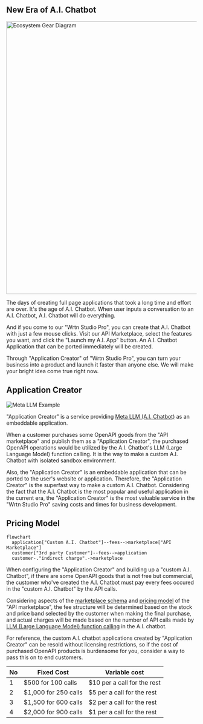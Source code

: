 ## New Era of A.I. Chatbot
<img src="../../../images/tech-specs/marketplace_application_creator_gear.png"
     alt="Ecosystem Gear Diagram" 
     width="720px" />

The days of creating full page applications that took a long time and effort are over. It's the age of A.I. Chatbot. When user inputs a conversation to an A.I. Chatbot, A.I. Chatbot will do everything.

And if you come to our "Wrtn Studio Pro", you can create that A.I. Chatbot with just a few mouse clicks. Visit our API Marketplace, select the features you want, and click the "Launch my A.I. App" button. An A.I. Chatbot Application that can be ported immediately will be created.

Through "Application Creator" of "Wrtn Studio Pro", you can turn your business into a product and launch it faster than anyone else. We will make your bright idea come true right now.




## Application Creator
![Meta LLM Example](/images/tech-specs/meta_llm_example.png)

"Application Creator" is a service providing [Meta LLM (A.I. Chatbot)](/tech-specs/meta/preface) as an embeddable application.

When a customer purchases some OpenAPI goods from the "API marketplace" and publish them as a "Application Creator", the purchased OpenAPI operations would be utilized by the A.I. Chatbot's LLM (Large Language Model) function calling. It is the way to make a custom A.I. Chatbot with isolated sandbox environment.

Also, the "Application Creator" is an embeddable application that can be ported to the user's website or application. Therefore, the "Application Creator" is the superfast way to make a custom A.I. Chatbot. Considering the fact that the A.I. Chatbot is the most popular and useful application in the current era, the "Application Creator" is the most valuable service in the "Wrtn Studio Pro" saving costs and times for business development.




## Pricing Model
```mermaid
flowchart
  application["Custom A.I. Chatbot"]--fees-->marketplace["API Marketplace"]
  customer["3rd party Customer"]--fees-->application
  customer-."indirect charge".->marketplace
```

When configuring the "Application Creator" and building up a "custom A.I. Chatbot", if there are some OpenAPI goods that is not free but commercial, the customer who've created the A.I. Chatbot must pay every fees occured in the "custom A.I. Chatbot" by the API calls.

Considering aspects of the [marketplace schema](/tech-specs/marketplace/schema) and [pricing model](/tech-specs/marketplace/price) of the "API marketplace", the fee structure will be determined based on the stock and price band selected by the customer when making the final purchase, and actual charges will be made based on the number of API calls made by [LLM (Large Language Model) function calling](/tech-specs/meta/preface) in the A.I. chatbot.

For reference, the custom A.I. chatbot applications created by "Application Creator" can be resold without licensing restrictions, so if the cost of purchased OpenAPI products is burdensome for you, consider a way to pass this on to end customers.

No | Fixed Cost           | Variable cost
---|----------------------|-----------------------------
 1 |   $500 for 100 calls | $10 per a call for the rest
 2 | $1,000 for 250 calls |  $5 per a call for the rest
 3 | $1,500 for 600 calls |  $2 per a call for the rest
 4 | $2,000 for 900 calls |  $1 per a call for the rest